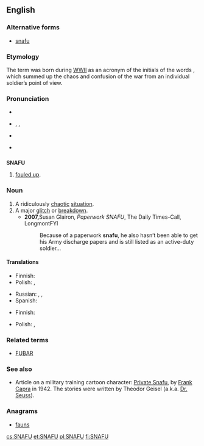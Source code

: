 ==English==
{{wikipedia}}

===Alternative forms===
* [[snafu]]

===Etymology===
The term was born during [[WWII]] as an acronym of the initials of the words {{term||'''s'''ituation '''n'''ormal, '''a'''ll '''f'''ucked '''u'''p}}, which summed up the chaos and confusion of the war from an individual soldier’s point of view. 

===Pronunciation===
* {{audio|En-uk-snafu.ogg|Audio (UK)}}
* {{a|UK}} {{enPR|snä'foo͞}}, {{IPA|/ˈsnɑːfuː/}}, {{X-SAMPA|/"snA:fu:/}}
* {{a|US}} {{IPA|/snæːˈfuː/}}
* {{audio|en-us-SNAFU.ogg|Audio (US)}}

==={{acronym-old|en}}===
'''SNAFU'''

# {{context|military slang|euphemistically|lang=en}} [[foul up|fouled up]].

===Noun===
{{en-noun}}

# A ridiculously [[chaotic]] [[situation]].
# A major [[glitch]] or [[breakdown]].
#* '''2007, '''Susan Glairon, ''Paperwork SNAFU'',  The Daily Times-Call, LongmontFYI
#*: Because of a paperwork '''snafu''', he also hasn’t been able to get his Army discharge papers and is still listed as an active-duty soldier…

====Translations====
{{trans-top|ridiculously chaotic situation}}
* Finnish: {{t|fi|hässäkkä}}
* Polish: {{t+|pl|bałagan|m}}, {{t+|pl|burdel|m}}
{{trans-mid}}
* Russian: {{t+|ru|путаница|f|tr=pútanica|sc=Cyrl}}, {{t+|ru|неразбериха|f|tr=nerazberíxa|sc=Cyrl}}, {{t+|ru|бардак|m|tr=bardák|sc=Cyrl}}
* Spanish: {{t+|es|confusión}}
{{trans-bottom}}

{{trans-top|major glitch or breakdown}}
* Finnish: {{t+|fi|sotku}}
{{trans-mid}}
* Polish: {{t|pl|potknięcie}}, {{t+|pl|wpadka|f}}
{{trans-bottom}}

===Related terms===
* [[FUBAR]]

===See also===
* Article on a military training cartoon character: [[w:Private Snafu|Private Snafu]], by [[w:Frank Capra|Frank Capra]] in 1942.  The stories were written by Theodor Geisel (a.k.a. [[w:Dr. Seuss|Dr. Seuss]]).

===Anagrams===
* [[fauns#English|fauns]]

[[cs:SNAFU]]
[[et:SNAFU]]
[[pl:SNAFU]]
[[fi:SNAFU]]